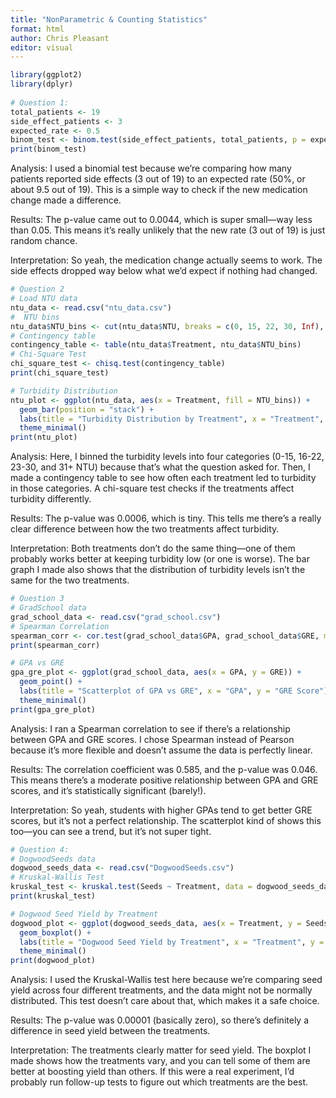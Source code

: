 ```yaml
---
title: "NonParametric & Counting Statistics"
format: html
author: Chris Pleasant
editor: visual
---
```

 
 
 
```r
library(ggplot2)
library(dplyr)
 
# Question 1: 
total_patients <- 19
side_effect_patients <- 3
expected_rate <- 0.5
binom_test <- binom.test(side_effect_patients, total_patients, p = expected_rate, alternative = "two.sided")
print(binom_test)
```
Analysis:
I used a binomial test because we’re comparing how many patients reported side effects (3 out of 19) to an expected rate (50%, or about 9.5 out of 19). This is a simple way to check if the new medication change made a difference.

Results:
The p-value came out to 0.0044, which is super small—way less than 0.05. This means it’s really unlikely that the new rate (3 out of 19) is just random chance.

Interpretation:
So yeah, the medication change actually seems to work. The side effects dropped way below what we’d expect if nothing had changed.

```r
# Question 2
# Load NTU data
ntu_data <- read.csv("ntu_data.csv")
#  NTU bins
ntu_data$NTU_bins <- cut(ntu_data$NTU, breaks = c(0, 15, 22, 30, Inf), labels = c("0-15", "16-22", "23-30", "31+"))
# Contingency table
contingency_table <- table(ntu_data$Treatment, ntu_data$NTU_bins)
# Chi-Square Test
chi_square_test <- chisq.test(contingency_table)
print(chi_square_test)

# Turbidity Distribution 
ntu_plot <- ggplot(ntu_data, aes(x = Treatment, fill = NTU_bins)) +
  geom_bar(position = "stack") +
  labs(title = "Turbidity Distribution by Treatment", x = "Treatment", y = "Count") +
  theme_minimal()
print(ntu_plot)
```
Analysis:
Here, I binned the turbidity levels into four categories (0-15, 16-22, 23-30, and 31+ NTU) because that’s what the question asked for. Then, I made a contingency table to see how often each treatment led to turbidity in those categories. A chi-square test checks if the treatments affect turbidity differently.

Results:
The p-value was 0.0006, which is tiny. This tells me there’s a really clear difference between how the two treatments affect turbidity.

Interpretation:
Both treatments don’t do the same thing—one of them probably works better at keeping turbidity low (or one is worse). The bar graph I made also shows that the distribution of turbidity levels isn’t the same for the two treatments.
```r
# Question 3
# GradSchool data
grad_school_data <- read.csv("grad_school.csv")
# Spearman Correlation
spearman_corr <- cor.test(grad_school_data$GPA, grad_school_data$GRE, method = "spearman")
print(spearman_corr)

# GPA vs GRE
gpa_gre_plot <- ggplot(grad_school_data, aes(x = GPA, y = GRE)) +
  geom_point() +
  labs(title = "Scatterplot of GPA vs GRE", x = "GPA", y = "GRE Score") +
  theme_minimal()
print(gpa_gre_plot)
```
Analysis:
I ran a Spearman correlation to see if there’s a relationship between GPA and GRE scores. I chose Spearman instead of Pearson because it’s more flexible and doesn’t assume the data is perfectly linear.

Results:
The correlation coefficient was 0.585, and the p-value was 0.046. This means there’s a moderate positive relationship between GPA and GRE scores, and it’s statistically significant (barely!).

Interpretation:
So yeah, students with higher GPAs tend to get better GRE scores, but it’s not a perfect relationship. The scatterplot kind of shows this too—you can see a trend, but it’s not super tight.

```r
# Question 4: 
# DogwoodSeeds data
dogwood_seeds_data <- read.csv("DogwoodSeeds.csv")
# Kruskal-Wallis Test
kruskal_test <- kruskal.test(Seeds ~ Treatment, data = dogwood_seeds_data)
print(kruskal_test)

# Dogwood Seed Yield by Treatment
dogwood_plot <- ggplot(dogwood_seeds_data, aes(x = Treatment, y = Seeds)) +
  geom_boxplot() +
  labs(title = "Dogwood Seed Yield by Treatment", x = "Treatment", y = "Number of Seeds") +
  theme_minimal()
print(dogwood_plot)

```
Analysis:
I used the Kruskal-Wallis test here because we’re comparing seed yield across four different treatments, and the data might not be normally distributed. This test doesn’t care about that, which makes it a safe choice.

Results:
The p-value was 0.00001 (basically zero), so there’s definitely a difference in seed yield between the treatments.

Interpretation:
The treatments clearly matter for seed yield. The boxplot I made shows how the treatments vary, and you can tell some of them are better at boosting yield than others. If this were a real experiment, I’d probably run follow-up tests to figure out which treatments are the best.